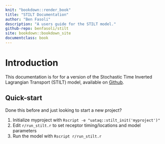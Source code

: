```yaml
---
knit: "bookdown::render_book"
title: "STILT Documentation"
author: "Ben Fasoli"
description: "A users guide for the STILT model."
github-repo: benfasoli/stilt
site: bookdown::bookdown_site
documentclass: book
---
```


# Introduction {#introduction}

This documentation is for for a version of the Stochastic Time Inverted Lagrangian Transport (STILT) model, available on [Github](https://github.com/benfasoli/stilt/).

## Quick-start {#quickstart}

Done this before and just looking to start a new project?

1. Initialize myproject with `Rscript -e "uataq::stilt_init('myproject')"`
2. Edit `r/run_stilt.r` to set receptor timing/locations and model parameters
3. Run the model with `Rscript r/run_stilt.r`
